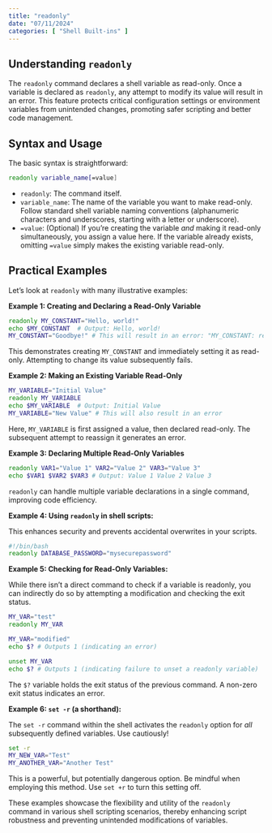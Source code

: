 ```yaml
---
title: "readonly"
date: "07/11/2024"
categories: [ "Shell Built-ins" ]
---
```

## Understanding `readonly`

The `readonly` command declares a shell variable as read-only. Once a variable is declared as `readonly`, any attempt to modify its value will result in an error. This feature protects critical configuration settings or environment variables from unintended changes, promoting safer scripting and better code management.


## Syntax and Usage

The basic syntax is straightforward:

```bash
readonly variable_name[=value]
```

* `readonly`: The command itself.
* `variable_name`: The name of the variable you want to make read-only.  Follow standard shell variable naming conventions (alphanumeric characters and underscores, starting with a letter or underscore).
* `=value`:  (Optional)  If you're creating the variable *and* making it read-only simultaneously, you assign a value here.  If the variable already exists, omitting `=value` simply makes the existing variable read-only.


## Practical Examples

Let's look at `readonly` with many illustrative examples:

**Example 1: Creating and Declaring a Read-Only Variable**

```bash
readonly MY_CONSTANT="Hello, world!"
echo $MY_CONSTANT  # Output: Hello, world!
MY_CONSTANT="Goodbye!" # This will result in an error: "MY_CONSTANT: readonly variable"
```

This demonstrates creating `MY_CONSTANT` and immediately setting it as read-only.  Attempting to change its value subsequently fails.


**Example 2: Making an Existing Variable Read-Only**

```bash
MY_VARIABLE="Initial Value"
readonly MY_VARIABLE
echo $MY_VARIABLE  # Output: Initial Value
MY_VARIABLE="New Value" # This will also result in an error
```

Here, `MY_VARIABLE` is first assigned a value, then declared read-only.  The subsequent attempt to reassign it generates an error.


**Example 3: Declaring Multiple Read-Only Variables**

```bash
readonly VAR1="Value 1" VAR2="Value 2" VAR3="Value 3"
echo $VAR1 $VAR2 $VAR3 # Output: Value 1 Value 2 Value 3
```

`readonly` can handle multiple variable declarations in a single command, improving code efficiency.


**Example 4: Using `readonly` in shell scripts:**

This enhances security and prevents accidental overwrites in your scripts.

```bash
#!/bin/bash
readonly DATABASE_PASSWORD="mysecurepassword"

```


**Example 5: Checking for Read-Only Variables:**

While there isn't a direct command to check if a variable is readonly, you can indirectly do so by attempting a modification and checking the exit status.

```bash
MY_VAR="test"
readonly MY_VAR

MY_VAR="modified"
echo $? # Outputs 1 (indicating an error)

unset MY_VAR
echo $? # Outputs 1 (indicating failure to unset a readonly variable)

```

The `$?` variable holds the exit status of the previous command.  A non-zero exit status indicates an error.


**Example 6:  `set -r` (a shorthand):**

The `set -r` command within the shell activates the `readonly` option for *all* subsequently defined variables.   Use cautiously!


```bash
set -r
MY_NEW_VAR="Test"
MY_ANOTHER_VAR="Another Test"

```

This is a powerful, but potentially dangerous option.  Be mindful when employing this method.  Use `set +r` to turn this setting off.


These examples showcase the flexibility and utility of the `readonly` command in various shell scripting scenarios, thereby enhancing script robustness and preventing unintended modifications of variables.

